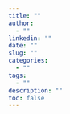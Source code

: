 ```yaml
---
title: ""
author: 
  - ""
linkedin: ""
date: ""
slug: ""
categories:
  - ""
tags:
  - ""
description: "" 
toc: false
---
```

